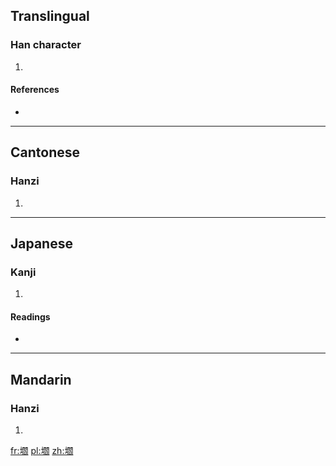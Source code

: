 ==Translingual==

===Han character===
{{Han char|rn=32|rad=土|as=16|sn=19|four=4712<sub>0</sub>|canj=土日弓X (GANX)}}

# {{defn|Han|sort=土16}}

====References====
* {{Han ref|kx=0241.300|dkj=05587|dj=0481.240|hdz=10501.030|uh=58DB|ud=22747|bh=F1F8|bd=61944}}

----

==Cantonese==

===Hanzi===
{{yue-hanzi|jyut=[[jim4]]|y=yim4}}

# {{defn|lang=yue|sort=土16}}

----

==Japanese==

===Kanji===
{{ja-kanji|grade=|rs=土16}}

# {{defn|lang=ja|sort=土16}}

====Readings====
* {{ja-readings|on=[[えん]] (en)|kun=[[ちまた]] (chimata), [[ねだい]] (nedai), [[こしかけ]] (koshikake)}}

----

==Mandarin==

===Hanzi===
{{cmn-hanzi|pin=[[yán]] ([[yan2]])|wg=yen<sup>2</sup>}}

# {{defn|lang=cmn|sort=土16}}

[[fr:壛]]
[[pl:壛]]
[[zh:壛]]